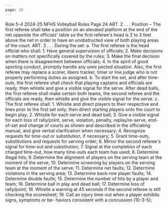 ```yaml
---
page: 26
---
```


Rule 5-4 2024-25 NFHS Volleyball Rules Page 24 ART. 2 . . . Position – The first referee shall take a position on an elevated platform at the end of the net opposite the officials' table so the first referee's head is 2 to 3 feet above the net in order to have an unobstructed view of both playing areas of the court. ART. 3 . . . During the set: a. The first referee is the head official who shall: 1. Have general supervision of officials; 2. Make decisions on matters not specifically covered by the rules; 3. Make the final decision when there is disagreement between officials; 4. In the spirit of good sporting conduct, promptly handle any unex pected situation. Also, the first referee may replace a scorer, libero tracker, timer or line judge who is not properly performing duties as assigned. b. To start the set, and after time-outs, the first referee shall check that playing captains and officials are ready, then whistle and give a visible signal for the serve. After dead balls, the first referee shall make certain both teams, the second referee and the officials are ready, then whistle and give the visible signal for the serve. c. The first referee shall: 1. Whistle and direct players to their respective end lines prior to the first set only; then direct starting players onto the court to begin play; 2. Whistle for each serve and dead ball; 3. Give a visible signal for each loss of rally/point, serve, violation, penalty, replay/re-serve, end-of-set and change of courts as shown and described in the officiating manual, and give verbal clarification when necessary; 4. Recognize requests for time-out or substitution, if necessary; 5. Grant time-outs, substitutions and requests for serving order; 6. Mirror the second referee's signal for time-out and substitution; 7. Signal at the completion of each charged time-out, how many time-outs each team has used; 8. Determine illegal hits; 9. Determine the alignment of players on the serving team at the moment of the serve; 10. Determine screening by players on the serving team at the moment of the serve; 11. Determine net faults; 12. Determine violations in the serving area; 13. Determine back-row player faults; 14. Determine double faults; 15. Determine the number of hits by a player and team; 16. Determine ball in play and dead ball; 17. Determine loss of rally/point; 18. Whistle a warning at 45 seconds if the second referee is still checking the scoresheet; 19. Call an injury time-out when a player exhibits signs, symptoms or be- haviors consistent with a concussion (10-3-5);
